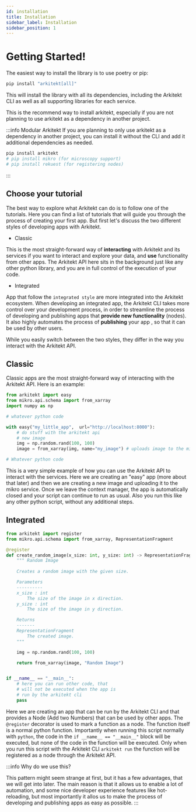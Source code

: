 ```yaml
---
id: installation
title: Installation
sidebar_label: Installation
sidebar_position: 1
---
```



# Getting Started!

The easiest way to install the library is to use poetry or pip:

```python
pip install "arkitekt[all]"
```

This will install the library with all its dependencies, including the Arkitekt
CLI as well as all supporting libraries for each service.

This is the recommend way to install arkitekt, especially if you are not planning
to use arkitekt as a dependency in another project.

:::info Modular Arkitekt
If you are planning to only
use arkitekt as a dependency in another project, you can install it without the
CLI and add it additional dependencies as needed.

```python
pip install arkitekt
# pip install mikro (for microscopy support)
# pip install rekuest (for registering nodes)
```

:::

## Choose your tutorial

The best way to explore what Arkitekt can do is to follow one of the tutorials.
Here you can find a list of tutorials that will guide you through the process of
creating your first app. But first let's discuss the two different styles of developing
apps with Arkitekt.

- Classic

This is the most straight-forward way of **interacting** with Arkitekt and its
services if you want to interact and explore your data, and **use** functionality from other apps. 
The Arkitekt API here sits in the background just like any other python library, and you
are in full control of the execution of your code.

- Integrated

App that follow the `integrated style` are more integrated into the Arkitekt ecosystem. When developing 
an integrated app, the Arkitekt CLI takes more control over your development process, in order to streamline
the process of developing and publishing apps that **provide new functionality** (nodes). It also highly
automates the process of **publishing** your app , so that it can be used by other users.


While you easily switch between the two styles, they differ in the way you interact with the Arkitekt API.

## Classic

Classic apps are the most straight-forward way of interacting with the Arkitekt API. Here is an example:

```python
from arkitekt import easy 
from mikro.api.schema import from_xarray
import numpy as np

# whatever python code

with easy("my_little_app",  url="http://localhost:8000"):
    # do stuff with the arkitekt api
    # new image
    img = np.random.rand(100, 100)
    image = from_xarray(img, name="my_image") # uploads image to the mikro service

# Whatever python code

```

This is a very simple example of how you can use the Arkitekt API to interact with the
services. Here we are creating an "easy" app (more about that later) and then we are
creating a new image and uploading it to the mikro service. Once we leave the context
manager, the app is automatically closed and your script can continue to run as usual.
Also you run this like any other python script, without any additional steps.

## Integrated

```python
from arkitekt import register
from mikro.api.schema import from_xarray, RepresentationFragment

@register
def create_random_image(x_size: int, y_size: int) -> RepresentationFragment:
    """ Random Image
    
    Creates a random image with the given size.

    Parameters
    ----------
    x_size : int
        The size of the image in x direction.
    y_size : int
        The size of the image in y direction.

    Returns
    -------
    RepresentationFragment
        The created image.
    """

    img = np.random.rand(100, 100)

    return from_xarray(image, "Random Image")


if __name__ == "__main__":
    # here you can run other code, that
    # will not be executed when the app is
    # run by the arkitekt cli
    pass

```

Here we are creating an app that can be run by the Arkitekt CLI and that
provides a Node (Add two Numbers) that can be used by other apps. The
`@register` decorator is used to mark a function as a node. The function
itself is a normal python function. Importantly when running this script
normally with `python`, the code in the `if __name__ == "__main__"` block will be executed,
but none of the code in the function will be executed. Only when you run this
script with the Arkitekt CLI `arkitekt run` the function will be registered
as a node through the Arkitekt API.

:::info Why do we use this?

This pattern might seem strange at first, but it has a few advantages, that we will
get into later. The main reason is that it allows us to enable a lot of automation,
and some nice developer experience features like hot-reloading, but most importantly
it allos us to make the process of developing and publishing apps as easy as possible.
:::











